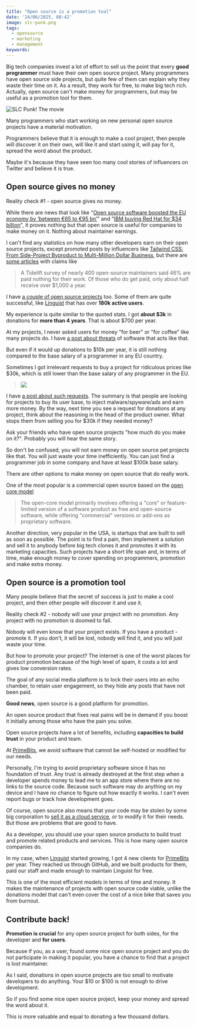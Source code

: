 ```yaml
---
title: "Open source is a promotion tool"
date: '24/06/2025, 08:42'
image: slc-punk.png
tags:
  - opensource
  - marketing
  - management
keywords:
---
```


Big tech companies invest a lot of effort to sell us the point that every **good programmer** must have their own open source project. Many programmers have open source side projects, but quite few of them can explain why they waste their time on it. As a result, they work for free, to make big tech rich. Actually, open source can't make money for programmers, but may be useful as a promotion tool for them.

![SLC Punk! The movie](slc-punk.png)

Many programmers who start working on new personal open source projects have a material motivation.

Programmers believe that it is enough to make a cool project, then people will discover it on their own, will like it and start using it, will pay for it, spread the word about the product.

Maybe it's because they have seen too many cool stories of influencers on Twitter and believe it is true.

## Open source gives no money

Reality check #1 - open source gives no money.

While there are news that look like "[Open source software boosted the EU economy by ‘between €65 to €95 bn’](https://www.euractiv.com/section/tech/news/open-source-software-boosted-the-eu-economy-by-between-e65-to-e95-bn-report/)" and "[IBM buying Red Hat for $34 billion](https://www.wired.com/story/ibm-buys-red-hat/)", it proves nothing but that open source is useful for companies to make money on it. Nothing about maintainer earnings.

I can't find any statistics on how many other developers earn on their open source projects, except promoted posts by influencers like [Tailwind CSS: From Side-Project Byproduct to Multi-Million Dollar Business](https://adamwathan.me/tailwindcss-from-side-project-byproduct-to-multi-mullion-dollar-business/), but there are [some articles](https://www.businessinsider.com/open-source-developers-burnout-low-pay-internet-2022-3) with claims like

> A Tidelift survey of nearly 400 open-source maintainers said 46% are paid nothing for their work. Of those who do get paid, only about half receive over $1,000 a year.

I have [a couple of open source projects](https://github.com/vitonsky) too. Some of them are quite successful, like [Linguist](https://linguister.io/) that has over **180k active users**.

My experience is quite similar to the quoted stats. I got **about $3k** in donations for **more than 4 years**. That is about $700 per year.

At my projects, I never asked users for money "for beer" or "for coffee" like many projects do. I have [a post about threats](/blog/2024/06/20/politics-in-software/) of software that acts like that.

But even if it would up donations to $10k per year, it is still nothing compared to the base salary of a programmer in any EU country.

Sometimes I got irrelevant requests to buy a project for ridiculous prices like $30k, which is still lower than the base salary of any programmer in the EU.

> ![](./buy-request.png)

I have [a post about such requests](/blog/2023/09/01/malware-in-browser-extensions/#monetization-offers-of-scammers). The summary is that people are looking for projects to buy its user base, to inject malware/spyware/ads and earn more money. By the way, next time you see a request for donations at any project, think about the reasoning in the head of the product owner. What stops them from selling you for $30k if they needed money?

Ask your friends who have open source projects "how much do you make on it?". Probably you will hear the same story.

So don't be confused, you will not earn money on open source pet projects like that. You will just waste your time inefficiently. You can just find a programmer job in some company and have at least $100k base salary.

There are other options to make money on open source that do really work.

One of the most popular is a commercial open source based on the [open core model](https://en.wikipedia.org/wiki/Open-core_model)

> The open-core model primarily involves offering a "core" or feature-limited version of a software product as free and open-source software, while offering "commercial" versions or add-ons as proprietary software.

Another direction, very popular in the USA, is startups that are built to sell as soon as possible. The point is to find a pain, then implement a solution and sell it to anybody before big tech clones it and promotes it with its marketing capacities. Such projects have a short life span and, in terms of time, make enough money to cover spending on programmers, promotion and make extra money.

## Open source is a promotion tool

Many people believe that the secret of success is just to make a cool project, and then other people will discover it and use it.

Reality check #2 - nobody will use your project with no promotion. Any project with no promotion is doomed to fail.

Nobody will even know that your project exists. If you have a product - promote it. If you don't, it will be lost, nobody will find it, and you will just waste your time.

But how to promote your project? The internet is one of the worst places for product promotion because of the high level of spam, it costs a lot and gives low conversion rates.

The goal of any social media platform is to lock their users into an echo chamber, to retain user engagement, so they hide any posts that have not been paid.

**Good news**, open source is a good platform for promotion.

An open source product that fixes real pains will be in demand if you boost it initially among those who have the pain you solve.

Open source projects have a lot of benefits, including **capacities to build trust** in your product and team.

At [PrimeBits](https://primebits.org), we avoid software that cannot be self-hosted or modified for our needs.

Personally, I'm trying to avoid proprietary software since it has no foundation of trust. Any trust is already destroyed at the first step when a developer spends money to lead me to an app store where there are no links to the source code. Because such software may do anything on my device and I have no chance to figure out how exactly it works. I can't even report bugs or track how development goes.

Of course, open source also means that your code may be stolen by some big corporation to [sell it as a cloud service](https://redis.io/blog/redis-adopts-dual-source-available-licensing/), or to modify it for their needs. But those are problems that are good to have.

As a developer, you should use your open source products to build trust and promote related products and services. This is how many open source companies do.

In my case, when [Linguist](https://linguister.io/) started growing, I got 4 new clients for [PrimeBits](https://primebits.org) per year. They reached us through GitHub, and we built products for them, paid our staff and made enough to maintain Linguist for free.

This is one of the most efficient models in terms of time and money. It makes the maintenance of projects with open source code viable, unlike the donations model that can't even cover the cost of a nice bike that saves you from burnout.

## Contribute back!

**Promotion is crucial** for any open source project for both sides, for the developer and **for users**.

Because if you, as a user, found some nice open source project and you do not participate in making it popular, you have a chance to find that a project is lost maintainer.

As I said, donations in open source projects are too small to motivate developers to do anything. Your $10 or $100 is not enough to drive development.

So if you find some nice open source project, keep your money and spread the word about it.

This is more valuable and equal to donating a few thousand dollars.